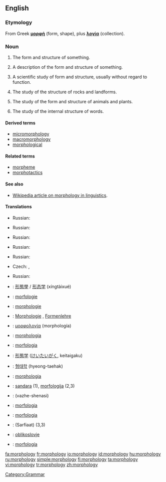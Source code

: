 ==English==
{{wikipedia}}

===Etymology===
From Greek '''[[μορφή]]''' (form, shape), plus '''[[λογία]]''' (collection).

===Noun===
{{en-noun|morphologi|es|-}}

# {{countable}} The form and structure of something.
# {{countable}} A description of the form and structure of something.
# {{uncountable}} A scientific study of form and structure, usually without regard to function.
# {{geology}} The study of the structure of rocks and landforms.
# {{biology}} The study of the form and structure of animals and plants.
# {{linguistics}} The study of the internal structure of words.

====Derived terms====
* [[micromorphology]]
* [[macromorphology]]
* [[morphological]]

====Related terms====
* [[morpheme]]
* [[morphotactics]]

====See also====
* [[w:morphology (linguistics)| Wikipedia article on morphology in linguistics]].

====Translations====
{{trans-top|the form and structure of something}}
* Russian: {{t|ru|морфология|f|tr=morfológija|sc=Cyrl}}
{{trans-mid}}
{{trans-bottom}}

{{trans-top|a description of the form and structure of something}}
* Russian: {{t|ru|морфология|f|tr=morfológija|sc=Cyrl}}
{{trans-mid}}
{{trans-bottom}}

{{trans-top|a scientific study of form and structure}}
* Russian: {{t|ru|морфология|f|tr=morfológija|sc=Cyrl}}
{{trans-mid}}
{{trans-bottom}}

{{trans-top|geology}}
* Russian: {{t|ru|морфология|f|tr=morfológija|sc=Cyrl}}
{{trans-mid}}
{{trans-bottom}}

{{trans-top|biology}}
* Russian: {{t|ru|морфология|f|tr=morfológija|sc=Cyrl}}
{{trans-mid}}
{{trans-bottom}}

{{trans-top|linguistics}}
* Czech: {{t-|cs|morfologie|f}}, {{t-|cs|tvarosloví|n}}
{{trans-mid}}
* Russian: {{t|ru|морфология|f|tr=morfológija|sc=Cyrl}}
{{trans-bottom}}

{{checktrans-top}}
* {{ttbc|Chinese}}: [[形態學]] / [[形态学]] (xíngtàixué)
* {{ttbc|Dutch}}: [[morfologie]] {{f}}
* {{ttbc|French}}: [[morphologie]] {{f}}
* {{ttbc|German}}: [[Morphologie]] {{f}}, [[Formenlehre]] {{f}}
* {{ttbc|Greek}}: [[μορφολογία]] (morphología) {{f}}
* {{ttbc|Interlingua}}: [[morphologia]]
* {{ttbc|Italian}}: [[morfologia]] {{f}}
* {{ttbc|Japanese}}: [[形態学]] ([[けいたいがく]], keitaigaku)
{{checktrans-mid}}
* {{ttbc|Korean}}: [[형태학]] (hyeong-taehak)
* {{ttbc|Latin}}: [[morphologia]]
* {{ttbc|Lithuanian}}: [[sandara]] {{f}} (1), [[morfologija]] {{f}} (2,3)
* {{ttbc|Persian}}: {{fa-Arab|[[واژهشناسی]]}} (vazhe-shenasi)
* {{ttbc|Polish}}: [[morfologia]] {{f}}
* {{ttbc|Portuguese}}: [[morfologia]] {{f}}
* {{ttbc|Sindhi}}: {{SDchar|[[صرفيات]]}} (Sarfiaat) {{f}} (3,3)
* {{ttbc|Slovenian}}: [[oblikoslovje]]
* {{ttbc|Spanish}}: [[morfología]] {{f}}
{{checktrans-bottom}}

[[Category:Grammar]]

[[fa:morphology]]
[[fr:morphology]]
[[io:morphology]]
[[id:morphology]]
[[hu:morphology]]
[[ru:morphology]]
[[simple:morphology]]
[[fi:morphology]]
[[ta:morphology]]
[[vi:morphology]]
[[tr:morphology]]
[[zh:morphology]]